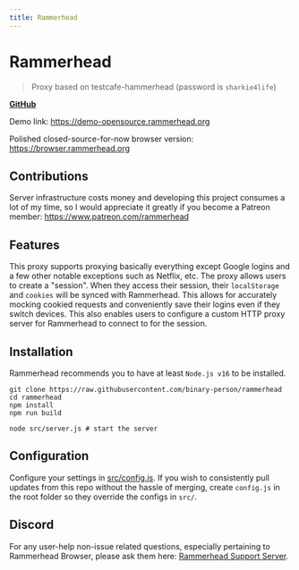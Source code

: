 ```yaml
---
title: Rammerhead
---
```


# Rammerhead

> Proxy based on testcafe-hammerhead (password is `sharkie4life`)

[**GitHub**](https://github.com/binary-person/rammerhead)

Demo link: https://demo-opensource.rammerhead.org

Polished closed-source-for-now browser version: https://browser.rammerhead.org


## Contributions

Server infrastructure costs money and developing this project consumes a lot of my time, so I would appreciate it greatly if you become a Patreon member: https://www.patreon.com/rammerhead

## Features

This proxy supports proxying basically everything except Google logins and a few other notable exceptions such as Netflix, etc.
The proxy allows users to create a "session". When they access their session, their `localStorage` and `cookies` will be synced with Rammerhead. This allows for accurately mocking cookied requests and conveniently save their logins even if they switch devices. This also enables users to configure a custom HTTP proxy server for Rammerhead to connect to for the session.

## Installation

Rammerhead recommends you to have at least `Node.js v16` to be installed.

```
git clone https://raw.githubusercontent.com/binary-person/rammerhead
cd rammerhead
npm install
npm run build

node src/server.js # start the server
```

## Configuration

Configure your settings in [src/config.js](src/config.js). If you wish to consistently pull updates from this repo without the hassle of merging, create `config.js` in the root folder so they override the configs in `src/`.

## Discord

For any user-help non-issue related questions, especially pertaining to Rammerhead Browser, please ask them here: [Rammerhead Support Server](https://discord.gg/VNT4E7gN5Y).

